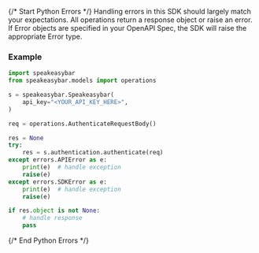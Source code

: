 {/* Start Python Errors */}
Handling errors in this SDK should largely match your expectations.  All operations return a response object or raise an error.  If Error objects are specified in your OpenAPI Spec, the SDK will raise the appropriate Error type.



### Example

```python
import speakeasybar
from speakeasybar.models import operations

s = speakeasybar.Speakeasybar(
    api_key="<YOUR_API_KEY_HERE>",
)

req = operations.AuthenticateRequestBody()

res = None
try:
    res = s.authentication.authenticate(req)
except errors.APIError as e:
    print(e)  # handle exception
    raise(e)
except errors.SDKError as e:
    print(e)  # handle exception
    raise(e)

if res.object is not None:
    # handle response
    pass
```

{/* End Python Errors */}
